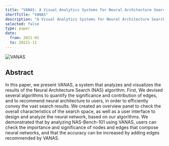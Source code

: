 ```yaml
---
title: "VANAS: A Visual Analytics Systems for Neural Architecture Search"
shortTitle: "VANAS"
description: "A Visual Analytics Systems for Neural Architecture Search"
selected: false
type: paper
date:
  from: 2021-05
  to: 20221-11
---
```


![VANAS](/assets/vanas.png)

## Abstract

In this paper, we present VANAS, a system that analyzes and visualizes the results of the Neural Architecture Search (NAS) algorithm. First, We devised several algorithms to quantify the significance and contribution of edges, and to recommend neural architecture to users, in order to efficiently convey the vast search results. We created an overview panel to check the overall characteristics of the search space, as well as a user interface to design and analyze the neural network, based on our algorithms. We demonstrated that by analyzing NAS-Bench-101 using VANAS, users can check the importance and significance of nodes and edges that compose neural networks, and that the accuracy can be increased by adding edges recommended by VANAS.
